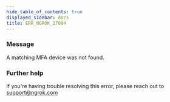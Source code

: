 ```yaml
---
hide_table_of_contents: true
displayed_sidebar: docs
title: ERR_NGROK_17004
---
```


### Message

A matching MFA device was not found.

### Further help

If you're having trouble resolving this error, please reach out to [support@ngrok.com](mailto:support@ngrok.com?subject=Help%20with%20ERR_NGROK_17004)

